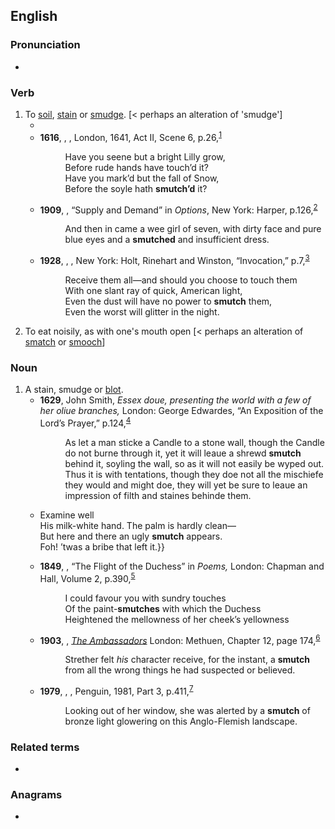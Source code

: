 ==English==

===Pronunciation===
* {{IPA|en|/smʌtʃ/}}
{{rfap|en}}

===Verb===
{{en-verb}}

# To [[soil]], [[stain]] or [[smudge]]. [< perhaps an alteration of 'smudge']
#* {{RQ:Shakespeare Winter's Tale|I|2|text=Why, that’s my [[bawcock]]. What, hast '''smutch’d''' thy nose?<br>They say it is a copy out of mine.}}
#* '''1616''', {{w|Ben Jonson}}, ''{{w|The Devil Is an Ass|The Divell is an Asse}}'', London, 1641, Act II, Scene 6, p.{{nbsp}}26,<sup>[http://name.umdl.umich.edu/A46228.0001.001]</sup>
#*: Have you seene but a bright Lilly grow,<br>Before rude hands have touch’d it?<br>Have you mark’d but the fall of Snow,<br>Before the soyle hath '''smutch’d''' it?
#* '''1909''', {{w|O. Henry}}, “Supply and Demand” in ''Options'', New York: Harper, p.{{nbsp}}126,<sup>[https://archive.org/details/optionsohenry00henrrich]</sup>
#*: And then in came a wee girl of seven, with dirty face and pure blue eyes and a '''smutched''' and insufficient dress.
#* '''1928''', {{w|Stephen Vincent Benét}}, ''{{w|John Brown's Body|John Brown’s Body}}'', New York: Holt, Rinehart and Winston, “Invocation,” p.{{nbsp}}7,<sup>[https://archive.org/details/johnbrownsbody00step]</sup>
#*: Receive them all—and should you choose to touch them<br>With one slant ray of quick, American light,<br>Even the dust will have no power to '''smutch''' them,<br>Even the worst will glitter in the night.
#To eat noisily, as with one's mouth open [< perhaps an alteration of [[smatch]] or [[smooch]]]

===Noun===
{{en-noun}}

# A stain, smudge or [[blot]].
#* '''1629''', John Smith, ''Essex doue, presenting the world with a few of her oliue branches,'' London: George Edwardes, “An Exposition of the Lord’s Prayer,” p.{{nbsp}}124,<sup>[http://name.umdl.umich.edu/A12473.0001.001]</sup>
#*: As let a man sticke a Candle to a stone wall, though the Candle do not burne through it, yet it will leaue a shrewd '''smutch''' behind it, soyling the wall, so as it will not easily be wyped out. Thus it is with tentations, though they doe not all the mischiefe they would and might doe, they will yet be sure to leaue an impression of filth and staines behinde them.
#* {{RQ:Cowper Task|book=4|page=168|url=http://name.umdl.umich.edu/004792652.0001.000|text={{...}} Examine well<br>His milk-white hand. The palm is hardly clean—<br>But here and there an ugly '''smutch''' appears.<br>Foh! ’twas a bribe that left it.}}
#* '''1849''', {{w|Robert Browning}}, “The Flight of the Duchess” in ''Poems,'' London: Chapman and Hall, Volume 2, p.{{nbsp}}390,<sup>[https://archive.org/details/poemsbro02browuoft]</sup>
#*: I could favour you with sundry touches<br>Of the paint-'''smutches''' with which the Duchess<br>Heightened the mellowness of her cheek’s yellowness
#* '''1903''', {{w|Henry James}}, ''[[w:The Ambassadors|The Ambassadors]]'' London: Methuen, Chapter 12, page 174,<sup>[https://archive.org/details/ambassadors00jame_2]</sup>
#*: Strether felt ''his'' character receive, for the instant, a '''smutch''' from all the wrong things he had suspected or believed.
#* '''1979''', {{w|Patrick White}}, ''{{w|The Twyborn Affair}}'', Penguin, 1981, Part 3, p.{{nbsp}}411,<sup>[https://archive.org/details/twybornaffair00whit]</sup>
#*: Looking out of her window, she was alerted by a '''smutch''' of bronze light glowering on this Anglo-Flemish landscape.

===Related terms===
* {{l|en|smut}}

===Anagrams===
* {{anagrams|en|a=chmstu|schtum}}